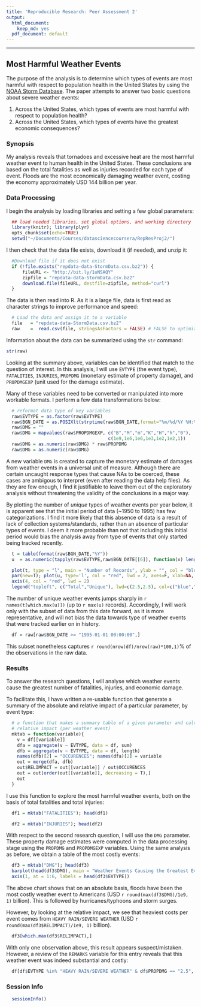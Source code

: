 ```yaml
---
title: 'Reproducible Research: Peer Assessment 2'
output:
  html_document:
    keep_md: yes
  pdf_document: default
---
```

******************************
## Most Harmful Weather Events

The purpose of the analysis is to determine which types of events are most harmful with respect to population health in the United States by using the [NOAA Storm Database](http://www.ncdc.noaa.gov/stormevents/). The paper attempts to answer two basic questions about severe weather events:

1. Across the United States, which types of events are most harmful with respect to population health?
2. Across the United States, which types of events have the greatest economic consequences?

### Synopsis

My analysis reveals that tornadoes and excessive heat are the most harmful weather event to human health in the United States. These conclusions are based on the total fatalities as well as injuries recorded for each type of event. Floods are the most economically damaging weather event, costing the economy approximately USD 144 billion per year.


### Data Processing
I begin the analysis by loading libraries and setting a few global parameters:

```r
  ## load needed libraries, set global options, and working directory
  library(knitr); library(plyr)
  opts_chunk$set(echo=TRUE)       
  setwd("~/Documents/Courses/datasciencecoursera/RepResProj2/")
```

I then check that the data file exists, download it (if needed), and unzip it:
```r
  #Download file if it does not exist
  if (!file.exists("repdata-data-StormData.csv.bz2")) {
      fileURL <- "http://bit.ly/1uNSAQY"
      zipfile = "repdata-data-StormData.csv.bz2"
      download.file(fileURL, destfile=zipfile, method="curl")
  }
```

The data is then read into R. As it is a large file, data is first read as character strings to improve performance and speed: 

```r
  # Load the data and assign it to a variable
  file   = "repdata-data-StormData.csv.bz2"
  raw    =  read.csv(file, stringsAsFactors = FALSE) # FALSE to optimize read speed
```

Information about the data can be summarized using the `str` command:

```r
str(raw)
```

Looking at the summary above, variables can be identified that match to the question of interest. In this analysis, I will use `EVTYPE` (the event type), `FATALITIES`, `INJURIES`, `PROPDMG` (monetary estimate of property damage), and `PROPDMGEXP` (unit used for the damage estimate).

Many of these variables need to be converted or manipulated into more workable formats. I perform a few data transformations below:

```r
  # reformat data type of key variables
  raw$EVTYPE = as.factor(raw$EVTYPE)
  raw$BGN_DATE = as.POSIXlt(strptime(raw$BGN_DATE,format="%m/%d/%Y %H:%M:%S"))
  raw$DMG = ""
  raw$DMG = mapvalues(raw$PROPDMGEXP, c("B","M","m","K","H","h","0"),
                                      c(1e9,1e6,1e6,1e3,1e2,1e2,1))
  raw$DMG = as.numeric(raw$DMG) * raw$PROPDMG
  raw$DMG = as.numeric(raw$DMG)
```

A new variable `DMG` is created to capture the monetary estimate of damages from weather events in a universal unit of measure. Although there are certain uncaught response types that cause NAs to be coerced, these cases are ambigous to interpret (even after reading the data help files). As they are few enough, I find it justifiable to leave them out of the exploratory analysis without threatening the validity of the conclusions in a major way. 

By plotting the number of *unique* types of weather events per year below, it is apparent see that the initial period of data (~1950 to 1995) has few categorizations. I find it more likely that this absence of data is a result of lack of collection systems/standards, rather than an absence of particular types of events. I deem it more probable than not that including this initial period would bias the analysis away from type of events that only started being tracked recently.

```r
  t = table(format(raw$BGN_DATE,"%Y"))
  u  = as.numeric(tapply(raw$EVTYPE,raw$BGN_DATE[[6]], function(x) length(unique(x))))

  plot(t, type = "l", main = "Number of Records", ylab = "", col = "blue")
  par(new=T); plot(u, type='l', col = "red", lwd = 2, axes=F, xlab=NA, ylab=NA)
  axis(4, col = "red", lwd = 2)
  legend("topleft", c("Total","Unique"), lwd=c(2.5,2.5), col=c("blue","red"))
```

The number of unique weather events jumps sharply in `r names(t[which.max(u)])` (up to `r max(u)` records). Accordingly, I will work only with the subset of data from this date forward, as it is more representative, and will not bias the data towards type of weather events that were tracked earlier on in history.

```r
  df = raw[raw$BGN_DATE >= "1995-01-01 00:00:00",]
```
This subset nonetheless captures `r round(nrow(df)/nrow(raw)*100,1)`% of the observations in the raw data.

### Results

To answer the research questions, I will analyse which weather events cause the greatest number of fatalities, injuries, and economic damage.

To facilitate this, I have written a re-usable function that generate a summary of the absolute and relative impact of a particular parameter, by event type:

```r
  # a function that makes a summary table of a given parameter and calculates
  # relative impact (per weather event)
  mktab = function(variable){
    v = df[[variable]]
    dfa = aggregate(v ~ EVTYPE, data = df, sum)
    dfb = aggregate(v ~ EVTYPE, data = df, length)
    names(dfb)[2] = "OCCURENCES"; names(dfa)[2] = variable
    out = merge(dfa, dfb)
    out$RELIMPACT = out[[variable]] / out$OCCURENCES
    out = out[order(out[[variable]], decreasing = T),]
    out
  }
```

I use this function to explore the most harmful weather events, both on the basis of total fatalities and total injuries:

```r
  df1 = mktab("FATALITIES"); head(df1)
```

```r
  df2 = mktab("INJURIES"); head(df2)
```

With respect to the second research question, I will use the `DMG` parameter. These property damage estimates were computed in the data processing stage using the `PROPDMG` and `PROPDMGEXP` variables. Using the same analysis as before, we obtain a table of the most costly events:

```r
  df3 = mktab("DMG"); head(df3)
  barplot(head(df3$DMG), main = "Weather Events Causing the Greatest Economic Damage, 1995-2011", ylab = "Estimated Cost (USD)")
  axis(1, at = 1:6, labels = head(df3$EVTYPE))
```

The above chart shows that on an absolute basis, floods have been the most costly weather event to Americans (USD `r round(max(df3$DMG)/1e9, 1)` billion). This is followed by hurricanes/typhoons and storm surges.

However, by looking at the relative impact, we see that heaviest costs per event comes from `HEAVY RAIN/SEVERE WEATHER` (USD `r round(max(df3$RELIMPACT)/1e9, 1)` billion).

```r
  df3[which.max(df3$RELIMPACT),]
```

With only one observation above, this result appears suspect/mistaken. However, a review of the `REMARKS` variable for this entry reveals that this weather event was indeed substantial and costly:

```r
  df[df$EVTYPE %in% "HEAVY RAIN/SEVERE WEATHER" & df$PROPDMG == "2.5", "REMARKS"]
```

### Session Info

```r
  sessionInfo()
```

